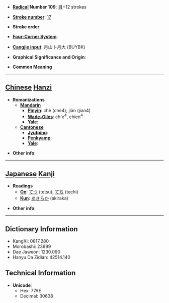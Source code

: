 * '''[[Wiktionary:Chinese radical index| Radical]] Number 109''': [[Wiktionary:Chinese radical index 目|目]]+12 strokes

* '''[[Wiktionary:Chinese total strokes index|Stroke number]]''': [[Wiktionary:Chinese total strokes index 17|17]]

* '''Stroke order''': 

* '''[[Wiktionary:Chinese four corner index|Four-Corner System]]''': 

* '''[[Wiktionary:Chinese Cangjie index|Cangjie input]]''': 月山卜月大 (BUYBK)

* '''Graphical Significance and Origin''': 

* '''Common Meaning'''

----

== [[Chinese]] [[Hanzi]] ==

* '''Romanizations'''
** '''[[Mandarin]]'''
*** '''[[Pinyin]]''': chè (che4), jiàn (jian4)
*** '''[[Wade-Giles]]''': ch'e<sup>4</sup>, chien<sup>4</sup>
*** '''[[Yale]]''': 
** '''[[Cantonese]]'''
*** '''[[Jyutping]]''':
*** '''[[Penkyamp]]''': 
*** '''[[Yale]]''': 

* '''Other info''': 

----

== [[Japanese]] [[Kanji]] ==

* '''Readings'''
** '''[[On]]''': [[てつ]] (tetsu), [[てち]] (techi)
** '''[[Kun]]''': [[あきらか]] (akiraka)

* '''Other info''':  

----

== Dictionary Information ==

* KangXi: 0817.280
* Morobashi: 23699
* Dae Jaweon: 1230.090
* Hanyu Da Zidian: 42514.140

== Technical Information ==

* '''Unicode''':
** Hex: 77AE
** Decimal: 30638